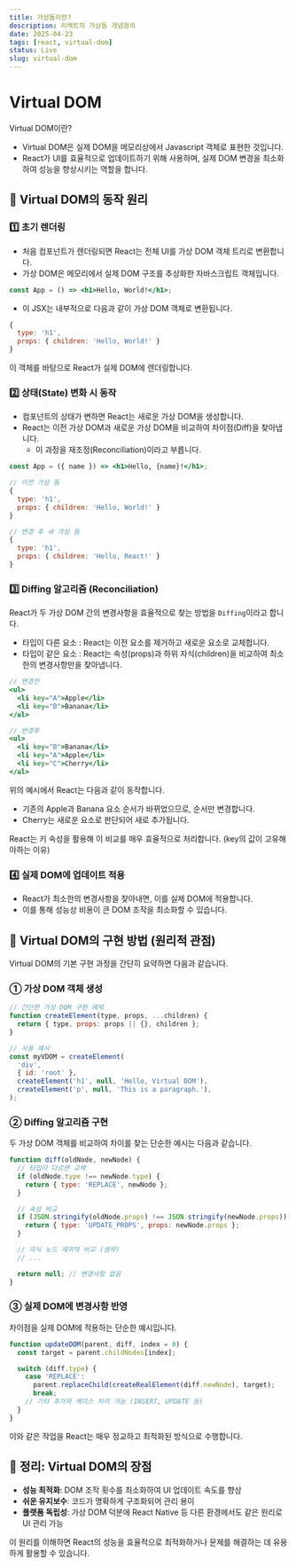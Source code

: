 ```yaml
---
title: 가상돔이란?
description: 리액트의 가상돔 개념정리
date: 2025-04-23
tags: [react, virtual-dom]
status: Live
slug: virtual-dom
---
```


# Virtual DOM

Virtual DOM이란?

- Virtual DOM은 실제 DOM을 메모리상에서 Javascript 객체로 표현한 것입니다.
- React가 UI를 효율적으로 업데이트하기 위해 사용하며, 실제 DOM 변경을 최소화하여 성능을 향상시키는 역할을 합니다.

## 🚩 Virtual DOM의 동작 원리

### 1️⃣ 초기 렌더링

- 처음 컴포넌트가 렌더링되면 React는 전체 UI를 가상 DOM 객체 트리로 변환합니다.
- 가상 DOM은 메모리에서 실제 DOM 구조를 추상화한 자바스크립트 객체입니다.

```jsx
const App = () => <h1>Hello, World!</h1>;
```

- 이 JSX는 내부적으로 다음과 같이 가상 DOM 객체로 변환됩니다.

```js
{
  type: 'h1',
  props: { children: 'Hello, World!' }
}
```

이 객체를 바탕으로 React가 실제 DOM에 렌더링합니다.

### 2️⃣ 상태(State) 변화 시 동작

- 컴포넌트의 상태가 변하면 React는 새로운 가상 DOM을 생성합니다.
- React는 이전 가상 DOM과 새로운 가상 DOM을 비교하여 차이점(Diff)을 찾아냅니다.
  - 이 과정을 재조정(Reconciliation)이라고 부릅니다.

```jsx
const App = ({ name }) => <h1>Hello, {name}!</h1>;
```

```js
// 이전 가상 돔
{
  type: 'h1',
  props: { children: 'Hello, World!' }
}

// 변경 후 새 가상 돔
{
  type: 'h1',
  props: { children: 'Hello, React!' }
}
```

### 3️⃣ Diffing 알고리즘 (Reconciliation)

React가 두 가상 DOM 간의 변경사항을 효율적으로 찾는 방법을 `Diffing`이라고 합니다.

- 타입이 다른 요소 : React는 이전 요소를 제거하고 새로운 요소로 교체합니다.
- 타입이 같은 요소 : React는 속성(props)과 하위 자식(children)을 비교하여 최소한의 변경사항만을 찾아냅니다.

```jsx
// 변경전
<ul>
  <li key="A">Apple</li>
  <li key="B">Banana</li>
</ul>

// 변경후
<ul>
  <li key="B">Banana</li>
  <li key="A">Apple</li>
  <li key="C">Cherry</li>
</ul>
```

위의 예시에서 React는 다음과 같이 동작합니다.

- 기존의 Apple과 Banana 요소 순서가 바뀌었으므로, 순서만 변경합니다.
- Cherry는 새로운 요소로 판단되어 새로 추가됩니다.

React는 키 속성을 활용해 이 비교를 매우 효율적으로 처리합니다. (key의 값이 고유해야하는 이유)

### 4️⃣ 실제 DOM에 업데이트 적용

- React가 최소한의 변경사항을 찾아내면, 이를 실제 DOM에 적용합니다.
- 이를 통해 성능상 비용이 큰 DOM 조작을 최소화할 수 있습니다.

## 🚩 Virtual DOM의 구현 방법 (원리적 관점)

Virtual DOM의 기본 구현 과정을 간단히 요약하면 다음과 같습니다.

### ① 가상 DOM 객체 생성

```javascript
// 간단한 가상 DOM 구현 예제
function createElement(type, props, ...children) {
  return { type, props: props || {}, children };
}

// 사용 예시
const myVDOM = createElement(
  'div',
  { id: 'root' },
  createElement('h1', null, 'Hello, Virtual DOM'),
  createElement('p', null, 'This is a paragraph.'),
);
```

### ② Diffing 알고리즘 구현

두 가상 DOM 객체를 비교하여 차이를 찾는 단순한 예시는 다음과 같습니다.

```javascript
function diff(oldNode, newNode) {
  // 타입이 다르면 교체
  if (oldNode.type !== newNode.type) {
    return { type: 'REPLACE', newNode };
  }

  // 속성 비교
  if (JSON.stringify(oldNode.props) !== JSON.stringify(newNode.props)) {
    return { type: 'UPDATE_PROPS', props: newNode.props };
  }

  // 자식 노드 재귀적 비교 (생략)
  // ...

  return null; // 변경사항 없음
}
```

### ③ 실제 DOM에 변경사항 반영

차이점을 실제 DOM에 적용하는 단순한 예시입니다.

```javascript
function updateDOM(parent, diff, index = 0) {
  const target = parent.childNodes[index];

  switch (diff.type) {
    case 'REPLACE':
      parent.replaceChild(createRealElement(diff.newNode), target);
      break;
    // 기타 추가적 케이스 처리 가능 (INSERT, UPDATE 등)
  }
}
```

이와 같은 작업을 React는 매우 정교하고 최적화된 방식으로 수행합니다.

## 📌 정리: Virtual DOM의 장점

- **성능 최적화**: DOM 조작 횟수를 최소화하여 UI 업데이트 속도를 향상
- **쉬운 유지보수**: 코드가 명확하게 구조화되어 관리 용이
- **플랫폼 독립성**: 가상 DOM 덕분에 React Native 등 다른 환경에서도 같은 원리로 UI 관리 가능

이 원리를 이해하면 React의 성능을 효율적으로 최적화하거나 문제를 해결하는 데 유용하게 활용할 수 있습니다.
